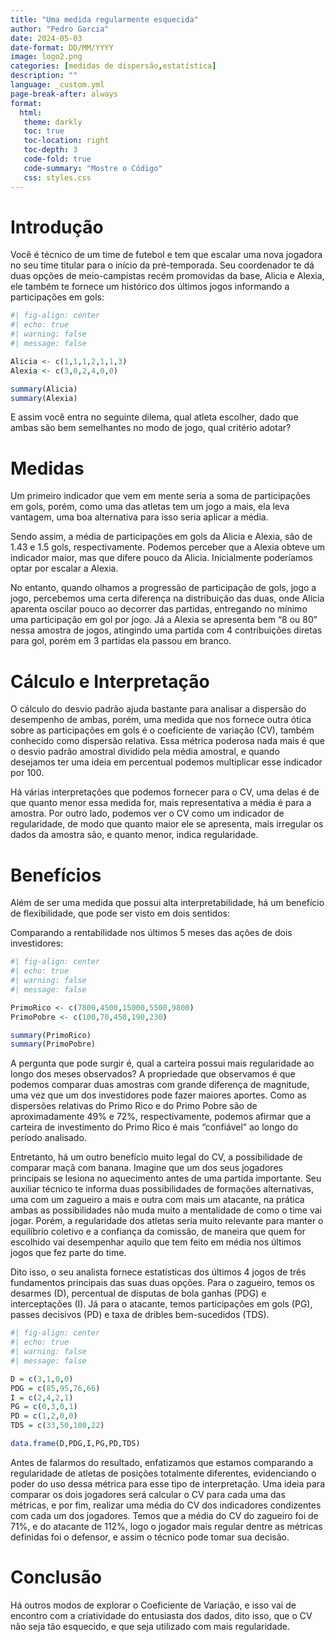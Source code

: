 ```yaml
---
title: "Uma medida regularmente esquecida"
author: "Pedro Garcia"
date: 2024-05-03
date-format: DD/MM/YYYY
image: logo2.png
categories: [medidas de dispersão,estatística]
description: ""
language: _custom.yml
page-break-after: always
format:
  html:
   theme: darkly
   toc: true
   toc-location: right
   toc-depth: 3
   code-fold: true
   code-summary: "Mostre o Código"
   css: styles.css
---
```


# Introdução {.justify}

Você é técnico de um time de futebol e tem que escalar uma nova jogadora no seu time titular para o início da pré-temporada. Seu coordenador te dá duas opções de meio-campistas recém promovidas da base, Alicia e Alexia, ele também te fornece um histórico dos últimos jogos informando a participações em gols:

```r
#| fig-align: center
#| echo: true
#| warning: false
#| message: false

Alicia <- c(1,1,1,2,1,1,3)
Alexia <- c(3,0,2,4,0,0)

summary(Alicia)
summary(Alexia)
```



E assim você entra no seguinte dilema, qual atleta escolher, dado que ambas são bem semelhantes no modo de jogo, qual critério adotar?

# Medidas {.justify}

Um primeiro indicador que vem em mente seria a soma de participações em gols, porém, como uma das atletas tem um jogo a mais, ela leva vantagem, uma boa alternativa para isso seria aplicar a média.

Sendo assim, a média de participações em gols da Alicia e Alexia, são de 1.43 e 1.5 gols, respectivamente. Podemos perceber que a Alexia obteve um indicador maior, mas que difere pouco da Alicia. Inicialmente poderíamos optar por escalar a Alexia.

No entanto, quando olhamos a progressão de participação de gols, jogo a jogo, percebemos uma certa diferença na distribuição das duas, onde Alicia aparenta oscilar pouco ao decorrer das partidas, entregando no mínimo uma participação em gol por jogo. Já a Alexia se apresenta bem "8 ou 80" nessa amostra de jogos, atingindo uma partida com 4 contribuições diretas para gol, porém em 3 partidas ela passou em branco.

# Cálculo e Interpretação {.justify}

O cálculo do desvio padrão ajuda bastante para analisar a dispersão do desempenho de ambas, porém, uma medida que nos fornece outra ótica sobre as participações em gols é o coeficiente de variação (CV), também conhecido como dispersão relativa. Essa métrica poderosa nada mais é que o desvio padrão amostral dividido pela média amostral, e quando desejamos ter uma ideia em percentual podemos multiplicar esse indicador por 100.

Há várias interpretações que podemos fornecer para o CV, uma delas é de que quanto menor essa medida for, mais representativa a média é para a amostra. Por outro lado, podemos ver o CV como um indicador de regularidade, de modo que quanto maior ele se apresenta, mais irregular os dados da amostra são, e quanto menor, indica regularidade.

# Benefícios  {.justify}

Além de ser uma medida que possui alta interpretabilidade, há um benefício de flexibilidade, que pode ser visto em dois sentidos:

Comparando a rentabilidade nos últimos 5 meses das ações de dois investidores:

```r
#| fig-align: center
#| echo: true
#| warning: false
#| message: false

PrimoRico <- c(7800,4500,15000,5500,9800)
PrimoPobre <- c(100,70,450,190,230)

summary(PrimoRico)
summary(PrimoPobre)
```



A pergunta que pode surgir é, qual a carteira possui mais regularidade ao longo dos meses observados? A propriedade que observamos é que podemos comparar duas amostras com grande diferença de magnitude, uma vez que um dos investidores pode fazer maiores aportes. Como as dispersões relativas do Primo Rico e do Primo Pobre são de aproximadamente 49% e 72%, respectivamente, podemos afirmar que a carteira de investimento do Primo Rico é mais "confiável" ao longo do período analisado.

Entretanto, há um outro benefício muito legal do CV, a possibilidade de comparar maçã com banana. Imagine que um dos seus jogadores principais se lesiona no aquecimento antes de uma partida importante. Seu auxiliar técnico te informa duas possibilidades de formações alternativas, uma com um zagueiro a mais e outra com mais um atacante, na prática ambas as possibilidades não muda muito a mentalidade de como o time vai jogar. Porém, a regularidade dos atletas seria muito relevante para manter o equilíbrio coletivo e a confiança da comissão, de maneira que quem for escolhido vai desempenhar aquilo que tem feito em média nos últimos jogos que fez parte do time.

Dito isso, o seu analista fornece estatísticas dos últimos 4 jogos de três fundamentos principais das suas duas opções. Para o zagueiro, temos os desarmes (D), percentual de disputas de bola ganhas (PDG) e interceptações (I). Já para o atacante, temos participações em gols (PG), passes decisivos (PD) e taxa de dribles bem-sucedidos (TDS).


```r
#| fig-align: center
#| echo: true
#| warning: false
#| message: false

D = c(3,1,0,0)
PDG = c(85,95,76,66)
I = c(2,4,2,1)
PG = c(0,3,0,1)
PD = c(1,2,0,0)
TDS = c(33,50,100,22)

data.frame(D,PDG,I,PG,PD,TDS)
```



Antes de falarmos do resultado, enfatizamos que estamos comparando a regularidade de atletas de posições totalmente diferentes, evidenciando o poder do uso dessa métrica para esse tipo de interpretação. Uma ideia para comparar os dois jogadores será calcular o CV para cada uma das métricas, e por fim, realizar uma média do CV dos indicadores condizentes com cada um dos jogadores. Temos que a média do CV do zagueiro foi de 71%, e do atacante de 112%, logo o jogador mais regular dentre as métricas definidas foi o defensor, e assim o técnico pode tomar sua decisão.

# Conclusão {.justify}

Há outros modos de explorar o Coeficiente de Variação, e isso vai de encontro com a criatividade do entusiasta dos dados, dito isso, que o CV não seja tão esquecido, e que seja utilizado com mais regularidade.


